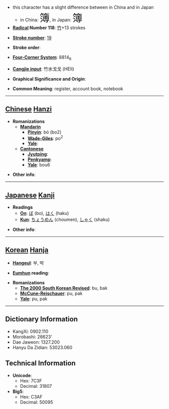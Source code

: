 *this character has a slight difference between in China and in Japan
**in China: <font size="6"><font lang="zh">簿</font></font>, in Japan: <font size="6"><font lang="ja">簿</font></font>
* '''[[Wiktionary:Chinese radical index| Radical]] Number 118''': [[Wiktionary:Chinese radical index 竹|竹]]+13 strokes

* '''[[Wiktionary:Chinese total strokes index|Stroke number]]''': [[Wiktionary:Chinese total strokes index 19|19]]

* '''Stroke order''': 

* '''[[Wiktionary:Chinese four corner index|Four-Corner System]]''': 8814<sub>6</sub>

* '''[[Wiktionary:Chinese Cangjie index|Cangjie input]]''': 竹水戈戈 (HEII)

* '''Graphical Significance and Origin''': 

* '''Common Meaning''': register, account book, notebook

----

== [[Chinese]] [[Hanzi]] ==

* '''Romanizations'''
** '''[[Mandarin]]'''
*** '''[[Pinyin]]''': bó (bo2)
*** '''[[Wade-Giles]]''': po<sup>2</sup>
*** '''[[Yale]]''': 
** '''[[Cantonese]]'''
*** '''[[Jyutping]]''':
*** '''[[Penkyamp]]''': 
*** '''[[Yale]]''': bou6

* '''Other info''': 

----

== [[Japanese]] [[Kanji]] ==

* '''Readings'''
** '''[[On]]''': [[ぼ]] (bo), [[はく]] (haku)
** '''[[Kun]]''': [[ちょうめん]] (choumen), [[しゃく]] (shaku)

* '''Other info''':  

----

== [[Korean]] [[Hanja]] ==

* '''[[Hangeul]]''': 부, 박

* '''[[Eumhun]] reading''': 

* '''Romanizations'''
** '''[[The 2000 South Korean Revised Romanization|The 2000 South Korean Revised]]''': bu, bak
** '''[[McCune-Reischauer]]''': pu, pak
** '''[[Yale]]''': pu, pak

----

== Dictionary Information ==

* KangXi: 0902.110
* Morobashi: 26623'
* Dae Jaweon: 1327.200
* Hanyu Da Zidian: 53023.060

== Technical Information ==

* '''Unicode''':
** Hex: 7C3F
** Decimal: 31807
* '''Big5''':
** Hex: C3AF
** Decimal: 50095